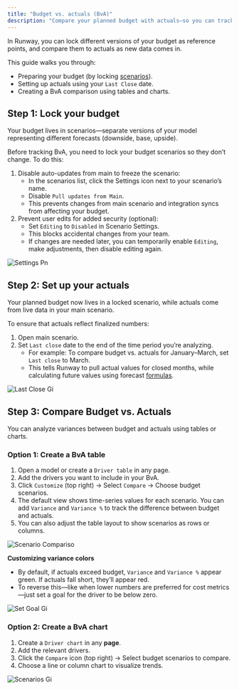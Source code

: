 ```yaml
---
title: "Budget vs. actuals (BvA)"
description: "Compare your planned budget with actuals—so you can track accuracy, spot trends, and refine future forecasts."
---
```


In Runway, you can lock different versions of your budget as reference points, and compare them to actuals as new data comes in.

This guide walks you through:

- Preparing your budget (by locking [scenarios](https://docs.runway.com/concepts/scenarios)).
- Setting up actuals using your `Last Close` date.
- Creating a BvA comparison using tables and charts.

## Step 1: Lock your budget

Your budget lives in scenarios—separate versions of your model representing different forecasts (downside, base, upside).

Before tracking BvA, you need to lock your budget scenarios so they don’t change. To do this:

1. Disable auto-updates from main to freeze the scenario:
   - In the scenarios list, click the Settings icon next to your scenario’s name.
   - Disable `Pull updates from Main`.
   - This prevents changes from main scenario and integration syncs from affecting your budget.
2. Prevent user edits for added security (optional):
   - Set `Editing` to `Disabled` in Scenario Settings.
   - This blocks accidental changes from your team.
   - If changes are needed later, you can temporarily enable `Editing`, make adjustments, then disable editing again.

![Settings Pn](/images/scenarios/settings.png)

## Step 2: Set up your actuals

Your planned budget now lives in a locked scenario, while actuals come from live data in your main scenario.

To ensure that actuals reflect finalized numbers:

1. Open main scenario.
2. Set `Last close` date to the end of the time period you’re analyzing.
   - For example: To compare budget vs. actuals for January–March, set `Last close` to March.
   - This tells Runway to pull actual values for closed months, while calculating future values using forecast [formulas](https://docs.runway.com/concepts/drivers/drivers-basics#driver-formulas).

![Last Close Gi](/images/LastClose.gif)

## Step 3: Compare Budget vs. Actuals

You can analyze variances between budget and actuals using tables or charts.

### Option 1: Create a BvA table

1. Open a model or create a `Driver table` in any page.
2. Add the drivers you want to include in your BvA.
3. Click `Customize` (top right) → Select `Compare` → Choose budget scenarios.
4. The default view shows time-series values for each scenario. You can add `Variance` and `Variance %` to track the difference between budget and actuals.
5. You can also adjust the table layout to show scenarios as rows or columns.

![Scenario Compariso](/ScenarioComparison)

**Customizing variance colors**

- By default, if actuals exceed budget, `Variance` and `Variance %` appear green. If actuals fall short, they’ll appear red.
- To reverse this—like when lower numbers are preferred for cost metrics—just set a goal for the driver to be below zero.

![Set Goal Gi](/images/scenarios/set-goal.gif)

### Option 2: Create a BvA chart

1. Create a `Driver chart` in any **page**.
2. Add the relevant drivers.
3. Click the `Compare` icon (top right) → Select budget scenarios to compare.
4. Choose a line or column chart to visualize trends.

![Scenarios Gi](/images/pages/charts/scenarios.gif)